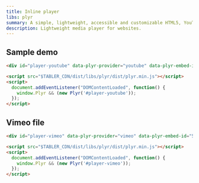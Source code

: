 ```yaml
---
title: Inline player
libs: plyr
summary: A simple, lightweight, accessible and customizable HTML5, YouTube and Vimeo media player that supports modern browsers.
description: Lightweight media player for websites.
---
```


## Sample demo

```html example vendors height="500px" libs="plyr"
<div id="player-youtube" data-plyr-provider="youtube" data-plyr-embed-id="dQw4w9WgXcQ"></div>

<script src="$TABLER_CDN/dist/libs/plyr/dist/plyr.min.js"></script>
<script>
  document.addEventListener("DOMContentLoaded", function() {
    window.Plyr && (new Plyr('#player-youtube'));
  });
</script>
```

## Vimeo file

```html example vendors height="500px" libs="plyr"
<div id="player-vimeo" data-plyr-provider="vimeo" data-plyr-embed-id="515937365"></div>

<script src="$TABLER_CDN/dist/libs/plyr/dist/plyr.min.js"></script>
<script>
  document.addEventListener("DOMContentLoaded", function() {
    window.Plyr && (new Plyr('#player-vimeo'));
  });
</script>
```
